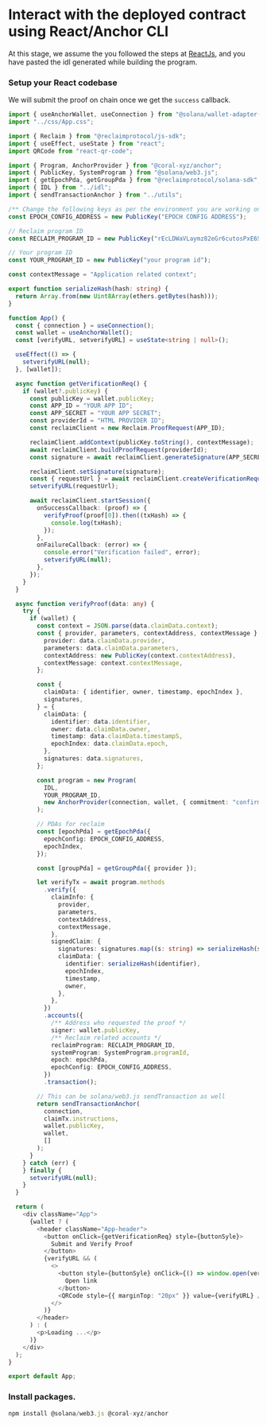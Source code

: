 



# Interact with the deployed contract using React/Anchor CLI

At this stage, we assume the you followed the steps at [ReactJs](/js/frontend), and you have pasted the idl generated while building the program.

<Steps>

### Setup your React codebase

We will submit the proof on chain once we get the `success` callback.

```typescript copy showLineNumbers
import { useAnchorWallet, useConnection } from "@solana/wallet-adapter-react";
import "../css/App.css";

import { Reclaim } from "@reclaimprotocol/js-sdk";
import { useEffect, useState } from "react";
import QRCode from "react-qr-code";

import { Program, AnchorProvider } from "@coral-xyz/anchor";
import { PublicKey, SystemProgram } from "@solana/web3.js";
import { getEpochPda, getGroupPda } from "@reclaimprotocol/solana-sdk";
import { IDL } from "../idl";
import { sendTransactionAnchor } from "../utils";

/** Change the following keys as per the environment you are working on (devnet, mainnet, localnet) */
const EPOCH_CONFIG_ADDRESS = new PublicKey("EPOCH CONFIG ADDRESS");

// Reclaim program ID
const RECLAIM_PROGRAM_ID = new PublicKey("rEcLDWaVLaymz82eGr6cutosPxE6SEzw6q4pbtLuyqf");

// Your program ID
const YOUR_PROGRAM_ID = new PublicKey("your program id");

const contextMessage = "Application related context";

export function serializeHash(hash: string) {
  return Array.from(new Uint8Array(ethers.getBytes(hash)));
}

function App() {
  const { connection } = useConnection();
  const wallet = useAnchorWallet();
  const [verifyURL, setverifyURL] = useState<string | null>();

  useEffect(() => {
    setverifyURL(null);
  }, [wallet]);

  async function getVerificationReq() {
    if (wallet?.publicKey) {
      const publicKey = wallet.publicKey;
      const APP_ID = "YOUR APP ID";
      const APP_SECRET = "YOUR APP SECRET";
      const providerId = "HTML PROVIDER ID";
      const reclaimClient = new Reclaim.ProofRequest(APP_ID);

      reclaimClient.addContext(publicKey.toString(), contextMessage);
      await reclaimClient.buildProofRequest(providerId);
      const signature = await reclaimClient.generateSignature(APP_SECRET);

      reclaimClient.setSignature(signature);
      const { requestUrl } = await reclaimClient.createVerificationRequest();
      setverifyURL(requestUrl);

      await reclaimClient.startSession({
        onSuccessCallback: (proof) => {
          verifyProof(proof[0]).then((txHash) => {
            console.log(txHash);
          });
        },
        onFailureCallback: (error) => {
          console.error("Verification failed", error);
          setverifyURL(null);
        },
      });
    }
  }

  async function verifyProof(data: any) {
    try {
      if (wallet) {
        const context = JSON.parse(data.claimData.context);
        const { provider, parameters, contextAddress, contextMessage } = {
          provider: data.claimData.provider,
          parameters: data.claimData.parameters,
          contextAddress: new PublicKey(context.contextAddress),
          contextMessage: context.contextMessage,
        };

        const {
          claimData: { identifier, owner, timestamp, epochIndex },
          signatures,
        } = {
          claimData: {
            identifier: data.identifier,
            owner: data.claimData.owner,
            timestamp: data.claimData.timestampS,
            epochIndex: data.claimData.epoch,
          },
          signatures: data.signatures,
        };

        const program = new Program(
          IDL,
          YOUR_PROGRAM_ID,
          new AnchorProvider(connection, wallet, { commitment: "confirmed" })
        );

        // PDAs for reclaim
        const [epochPda] = getEpochPda({
          epochConfig: EPOCH_CONFIG_ADDRESS,
          epochIndex,
        });

        const [groupPda] = getGroupPda({ provider });

        let verifyTx = await program.methods
          .verify({
            claimInfo: {
              provider,
              parameters,
              contextAddress,
              contextMessage,
            },
            signedClaim: {
              signatures: signatures.map((s: string) => serializeHash(s)),
              claimData: {
                identifier: serializeHash(identifier),
                epochIndex,
                timestamp,
                owner,
              },
            },
          })
          .accounts({
            /** Address who requested the proof */
            signer: wallet.publicKey,
            /** Reclaim related accounts */
            reclaimProgram: RECLAIM_PROGRAM_ID,
            systemProgram: SystemProgram.programId,
            epoch: epochPda,
            epochConfig: EPOCH_CONFIG_ADDRESS,
          })
          .transaction();

        // This can be solana/web3.js sendTransaction as well
        return sendTransactionAnchor(
          connection,
          claimTx.instructions,
          wallet.publicKey,
          wallet,
          []
        );
      }
    } catch (err) {
    } finally {
      setverifyURL(null);
    }
  }

  return (
    <div className="App">
      {wallet ? (
        <header className="App-header">
          <button onClick={getVerificationReq} style={buttonSyle}>
            Submit and Verify Proof
          </button>
          {verifyURL && (
            <>
              <button style={buttonSyle} onClick={() => window.open(verifyURL, "_blank")}>
                Open link
              </button>
              <QRCode style={{ marginTop: "20px" }} value={verifyURL} />
            </>
          )}
        </header>
      ) : (
        <p>Loading ...</p>
      )}
    </div>
  );
}

export default App;
```

### Install packages.

```js copy
npm install @solana/web3.js @coral-xyz/anchor
```

</Steps>

